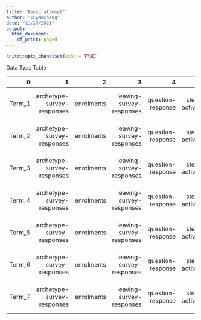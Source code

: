 ```yaml
---
title: "Basic attempt"
author: "xuyanchang"
date: "11/27/2021"
output:
  html_document:
    df_print: paged
---
```


```r
knitr::opts_chunk$set(echo = TRUE)
```


Data Type Table:

|      0 |                          1 |          2 |                        3 |                 4 |             5 |                                 6 |                                 7 |                                   |
| -----: | -------------------------: | ---------: | -----------------------: | ----------------: | ------------: | --------------------------------: | --------------------------------: | --------------------------------- |
| Term_1 | archetype-survey-responses | enrolments | leaving-survey-responses | question-response | step-activity | weekly-sentiment-survey-responses |                              None | None                              |
| Term_2 | archetype-survey-responses | enrolments | leaving-survey-responses | question-response | step-activity |                      team-members | weekly-sentiment-survey-responses | None                              |
| Term_3 | archetype-survey-responses | enrolments | leaving-survey-responses | question-response | step-activity |                      team-members |                       video-stats | weekly-sentiment-survey-responses |
| Term_4 | archetype-survey-responses | enrolments | leaving-survey-responses | question-response | step-activity |                      team-members |                       video-stats | weekly-sentiment-survey-responses |
| Term_5 | archetype-survey-responses | enrolments | leaving-survey-responses | question-response | step-activity |                      team-members |                       video-stats | weekly-sentiment-survey-responses |
| Term_6 | archetype-survey-responses | enrolments | leaving-survey-responses | question-response | step-activity |                      team-members |                       video-stats | weekly-sentiment-survey-responses |
| Term_7 | archetype-survey-responses | enrolments | leaving-survey-responses | question-response | step-activity |                      team-members |                       video-stats | weekly-sentiment-survey-responses |